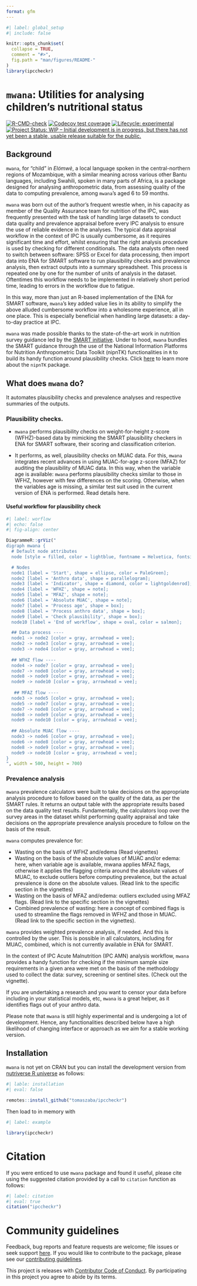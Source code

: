 ```yaml
---
format: gfm
---
```


<!-- README.md is generated from README.Rmd. Please edit that file -->

```r
#| label: global_setup
#| include: false

knitr::opts_chunk$set(
  collapse = TRUE,
  comment = "#>",
  fig.path = "man/figures/README-"
)
library(ipccheckr)
```

# `mwana`: Utilities for analysing children's nutritional status 

<!-- badges: start -->
[![R-CMD-check](https://github.com/nutriverse/mwana/actions/workflows/R-CMD-check.yaml/badge.svg)](https://github.com/tomaszaba/ipccheckr/actions/workflows/R-CMD-check.yaml)
[![Codecov test coverage](https://codecov.io/gh/nutriverse/mwana/branch/main/graph/badge.svg)](https://app.codecov.io/gh/tomaszaba/ipccheckr?branch=main)
[![Lifecycle: experimental](https://img.shields.io/badge/lifecycle-experimental-orange.svg)](https://lifecycle.r-lib.org/articles/stages.html#experimental)
[![Project Status: WIP – Initial development is in progress, but there has not yet been a stable, usable release suitable for the public.](https://www.repostatus.org/badges/latest/wip.svg)](https://www.repostatus.org/#wip)
<!-- badges: end -->

## Background

`mwana`, for “child” in *Elómwè*, a local language spoken in the central-northern regions of Mozambique, with a similar meaning across various other Bantu languages, including Swahili, spoken in many parts of Africa, is a package designed for analysing anthropometric data, from assessing quality of the data to computing prevalence, among `mwana`’s aged 6 to 59 months.

`mwana` was born out of the author’s frequent wrestle when, in his capacity as member of the Quality Assurance team for nutrition of the IPC, was frequently presented with the task of handling large datasets to conduct data quality and prevalence appraisal before every IPC analysis to ensure the use of reliable evidence in the analyses. The typical data appraisal workflow in the context of IPC is usually cumbersome, as it requires significant time and effort, whilst ensuring that the right analysis procedure is used by checking for different conditionals. The data analysts often need to switch between software: SPSS or Excel for data processing, then import data into ENA for SMART software to run plausibility checks and prevalence analysis, then extract outputs into a summary spreadsheet. This process is repeated one by one for the number of units of analysis in the dataset. Oftentimes this workflow needs to be implemented in relatively short period time, leading to errors in the workflow due to fatigue.  

In this way, more than just an R-based implementation of the ENA for SMART software, `mwana`’s key added value lies in its ability to simplify the above alluded cumbersome workflow into a wholesome experience, all in one place. This is especially beneficial when handling large datasets: a day-to-day practice at IPC.

::: {.callout-note}
`mwana` was made possible thanks to the state-of-the-art work in nutrition survey guidance led by the [SMART initiative](https://smartmethodology.org). Under to hood, `mwana` bundles the SMART guidance through the use of the National Information Platforms for Nutrition Anthropometric Data Toolkit (nipnTK) functionalities in `R` to build its handy function around plausibility checks. Click [here](https://github.com/nutriverse/nipnTK) to learn more about the `nipnTK` package. 
:::

## What does `mwana` do?

It automates plausibility checks and prevalence analyses and respective summaries of the outputs.

### Plausibility checks. 

  + `mwana` performs plausibility checks on weight-for-height z-score (WFHZ)-based data by mimicking the SMART plausibility checkers in ENA for SMART software, their scoring and classification criterion.  

  + It performs, as well, plausibility checks on MUAC data. For this, `mwana` integrates recent advances in using MUAC-for-age z-score (MFAZ) for auditing the plausibility of MUAC data. In this way, when the variable age is available: `mwana` performs plausibility checks similar to those in WFHZ, however with few differences on the scoring. Otherwise, when the variables age is missing, a similar test suit used in the current version of ENA is performed. Read details here.

#### Useful workflow for plausibility check
```r
#| label: worflow
#| echo: false 
#| fig-align: center

DiagrammeR::grViz("
digraph mwana {
  # Default node attributes
  node [style = filled, color = lightblue, fontname = Helvetica, fontsize = 12];

  # Nodes
  node1 [label = 'Start', shape = ellipse, color = PaleGreen];
  node2 [label = 'Anthro data', shape = parallelogram];
  node3 [label = 'Indicator', shape = diamond, color = lightgoldenrod];
  node4 [label = 'WFHZ', shape = note];
  node5 [label = 'MFAZ', shape = note];
  node6 [label = 'Absolute MUAC', shape = note];
  node7 [label = 'Process age', shape = box];
  node8 [label = 'Process anthro data', shape = box];
  node9 [label = 'Check plausibility', shape = box];
  node10 [label = 'End of workflow', shape = oval, color = salmon];

  ## Data process ----
  node1 -> node2 [color = gray, arrowhead = vee];
  node2 -> node3 [color = gray, arrowhead = vee];
  node3 -> node4 [color = gray, arrowhead = vee];
  
  ## WFHZ flow ----
  node4 -> node7 [color = gray, arrowhead = vee];
  node7 -> node8 [color = gray, arrowhead = vee];
  node8 -> node9 [color = gray, arrowhead = vee];
  node9 -> node10 [color = gray, arrowhead = vee];
  
   ## MFAZ flow ----
  node3 -> node5 [color = gray, arrowhead = vee];
  node5 -> node7 [color = gray, arrowhead = vee];
  node7 -> node8 [color = gray, arrowhead = vee];
  node8 -> node9 [color = gray, arrowhead = vee];
  node9 -> node10 [color = gray, arrowhead = vee];
  
  ## Absolute MUAC flow ----
  node3 -> node6 [color = gray, arrowhead = vee];
  node6 -> node8 [color = gray, arrowhead = vee];
  node8 -> node9 [color = gray, arrowhead = vee];
  node9 -> node10 [color = gray, arrowhead = vee];
}
", width = 500, height = 700)
```

### Prevalence analysis

`mwana` prevalence calculators were built to take decisions on the appropriate analysis procedure to follow based on the quality of the data, as per the SMART rules. It returns an output table with the appropriate results based on the data quality test results. Fundamentally, the calculators loop over the survey areas in the dataset whilst performing quality appraisal and take decisions on the appropriate prevalence analysis procedure to follow on the basis of the result.  

`mwana` computes prevalence for: 

  + Wasting on the basis of WFHZ and/edema (Read vignettes) 
  + Wasting on the basis of the absolute values of MUAC and/or edema: here, when variable age is available, mwana applies MFAZ flags, otherwise it applies the flagging criteria around the absolute values of MUAC, to exclude outliers before computing prevalence, but the actual prevalence is done on the absolute values. (Read link to the specific section in the vignettes)
  + Wasting on the basis of MFAZ and/edema: outliers excluded using MFAZ flags. (Read link to the specific section in the vignettes)
  + Combined prevalence of wasting: here a concept of combined flags is used to streamline the flags removed in WFHZ and those in MUAC. (Read link to the specific section in the vignettes).

`mwana` provides weighted prevalence analysis, if needed. And this is controlled by the user. This is possible in all calculators, including for MUAC, combined, which is not currently available in ENA for SMART. 

In the context of IPC Acute Malnutrition (IPC AMN) analysis workflow, `mwana` provides a handy function for checking if the minimum sample size requirements in a given area were met on the basis of the methodology used to collect the data: survey, screening or sentinel sites. (Check out the vignette).

::: {.callout-tip}
If you are undertaking a research and you want to censor your data before including in your statistical models, etc, `mwana` is a great helper, as it identifies flags out of your anthro data.
:::

::: {.callout-warning}
Please note that `mwana` is still highly experimental and is undergoing a lot of development. Hence, any functionalities described below have a high likelihood of changing interface or approach as we aim for a stable working version.
:::

## Installation

`mwana` is not yet on CRAN but you can install the development version from [nutriverse R universe](https://nutriverse.r-universe.dev) as follows:

```r
#| lable: installation
#| eval: false

remotes::install_github("tomaszaba/ipccheckr")
```

Then load to in memory with
```r
#| label: example

library(ipccheckr)
```

# Citation

If you were enticed to use `mwana` package and found it useful, please cite using the suggested citation provided by a call to `citation` function as follows:

```r
#| label: citation
#| eval: true
citation("ipccheckr")
```

# Community guidelines  

Feedback, bug reports and feature requests are welcome; file issues or seek support [here](https://github.com/nutriverse/mwana/issues). If you would like to contribute to the package, please see our [contributing guidelines](https://nutriverse.io/mwana/CONTRIBUTING.html).  

This project is releases with [Contributor Code of Conduct](https://nutriverse.io/mwana/CODE_OF_CONDUCT.html). By participating in this project you agree to abide by its terms.
